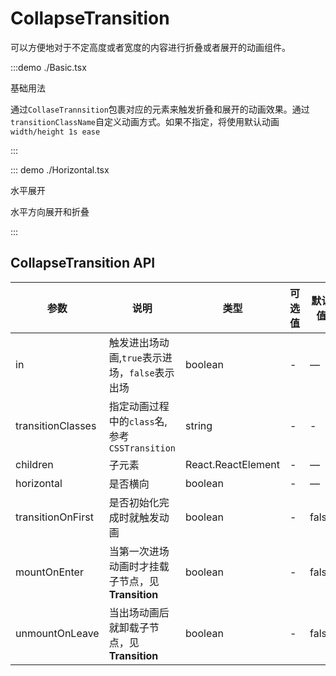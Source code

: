 # CollapseTransition

可以方便地对于不定高度或者宽度的内容进行折叠或者展开的动画组件。

:::demo ./Basic.tsx

基础用法

通过`CollaseTrannsition`包裹对应的元素来触发折叠和展开的动画效果。通过`transitionClassName`自定义动画方式。如果不指定，将使用默认动画`width/height 1s ease`

:::

::: demo ./Horizontal.tsx

水平展开

水平方向展开和折叠

:::

## CollapseTransition API

| 参数 | 说明 | 类型 | 可选值 | 默认值 | 是否必填 |
| --- | --- | --- | --- | --- | --- |
| in | 触发进出场动画,`true`表示进场，`false`表示出场 | boolean | - | — | true |
| transitionClasses | 指定动画过程中的`class`名,参考<Link to="CSSTransition">`CSSTransition`</Link> | string | - | - | false |
| children | 子元素 | React.ReactElement | - | — | true |
| horizontal | 是否横向 | boolean | - | — | - |
| transitionOnFirst | 是否初始化完成时就触发动画 | boolean | - | false | false |
| mountOnEnter | 当第一次进场动画时才挂载子节点，见<Link to="Transition">**Transition**</Link> | boolean | - | false | false |
| unmountOnLeave | 当出场动画后就卸载子节点，见<Link to="Transition">**Transition**</Link> | boolean | - | false | false |
